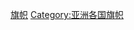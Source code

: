 {{cat main|马来西亚旗帜列表}}
{{Commonscat|Flags of Malaysia}}

[[Category:马来西亚象征|旗帜]]
[[Category:亚洲各国旗帜|Category:亚洲各国旗帜]]